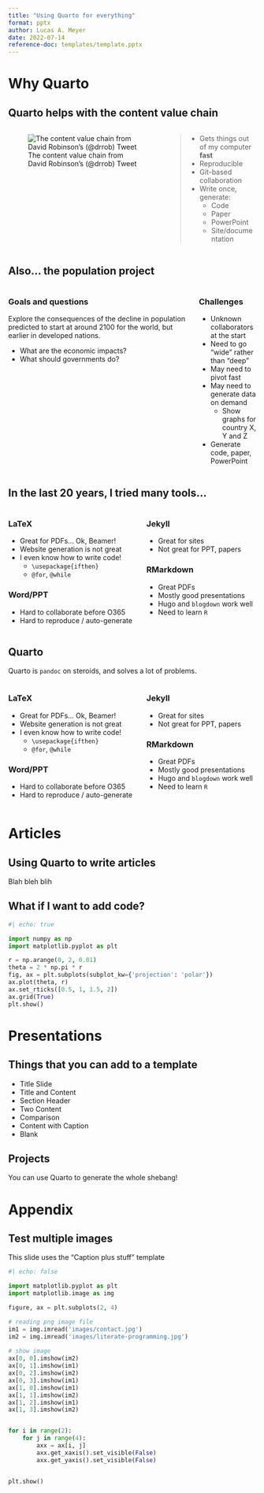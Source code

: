 ```yaml
---
title: "Using Quarto for everything"
format: pptx
author: Lucas A. Meyer
date: 2022-07-14
reference-doc: templates/template.pptx
---
```

# Why Quarto

## Quarto helps with the content value chain

:::: {.columns}
::: {.column}
![The content value chain from David Robinson's (@drrob) Tweet](images/useful-output.jpg)
:::
::: {.column}
> - Gets things out of my computer **fast**
> - Reproducible
> - Git-based collaboration
> - Write once, generate:
>   - Code
>   - Paper
>   - PowerPoint
>   - Site/documentation
:::
::::

## Also... the population project

:::: {.columns}
::: {.column}

### Goals and questions
Explore the consequences of the decline in population predicted to start
at around 2100 for the world, but earlier in developed nations. 

- What are the economic impacts?
- What should governments do?

:::

::: {.column}

### Challenges

- Unknown collaborators at the start
- Need to go "wide" rather than "deep"
- May need to pivot fast
- May need to generate data on demand
    - Show graphs for country X, Y and Z
- Generate code, paper, PowerPoint

:::
::::

## In the last 20 years, I tried many tools...

:::: {.columns}
::: {.column}

### LaTeX

- Great for PDFs... Ok, Beamer!
- Website generation is not great
- I even know how to write code!
    - `\usepackage{ifthen}`
    - `@for`, `@while`

### Word/PPT

- Hard to collaborate before O365
- Hard to reproduce / auto-generate 

:::
::: {.column}

### Jekyll

- Great for sites
- Not great for PPT, papers

### RMarkdown

- Great PDFs
- Mostly good presentations
- Hugo and `blogdown` work well
- Need to learn `R` 

:::
::::

## Quarto

Quarto is `pandoc` on steroids, and solves a lot of problems.

:::: {.columns}
::: {.column}

### LaTeX

- Great for PDFs... Ok, Beamer!
- Website generation is not great
- I even know how to write code!
    - `\usepackage{ifthen}`
    - `@for`, `@while`

### Word/PPT

- Hard to collaborate before O365
- Hard to reproduce / auto-generate 

:::
::: {.column}

### Jekyll

- Great for sites
- Not great for PPT, papers

### RMarkdown

- Great PDFs
- Mostly good presentations
- Hugo and `blogdown` work well
- Need to learn `R` 

:::
::::


# Articles

## Using Quarto to write articles

Blah bleh blih 

## What if I want to add code?

```python
#| echo: true

import numpy as np
import matplotlib.pyplot as plt

r = np.arange(0, 2, 0.01)
theta = 2 * np.pi * r
fig, ax = plt.subplots(subplot_kw={'projection': 'polar'})
ax.plot(theta, r)
ax.set_rticks([0.5, 1, 1.5, 2])
ax.grid(True)
plt.show()
```

# Presentations

## Things that you can add to a template

- Title Slide
- Title and Content
- Section Header
- Two Content
- Comparison
- Content with Caption
- Blank

<!-- # Websites -->

## Projects

You can use Quarto to generate the whole shebang!


# Appendix

## Test multiple images

This slide uses the "Caption plus stuff" template

```python
#| echo: false

import matplotlib.pyplot as plt
import matplotlib.image as img

figure, ax = plt.subplots(2, 4)

# reading png image file
im1 = img.imread('images/contact.jpg')
im2 = img.imread('images/literate-programming.jpg')
  
# show image
ax[0, 0].imshow(im2)
ax[0, 1].imshow(im1)
ax[0, 2].imshow(im2)
ax[0, 3].imshow(im1)
ax[1, 0].imshow(im1)
ax[1, 1].imshow(im2)
ax[1, 2].imshow(im1)
ax[1, 3].imshow(im2)


for i in range(2):
    for j in range(4):
        axx = ax[i, j]
        axx.get_xaxis().set_visible(False)
        axx.get_yaxis().set_visible(False)


plt.show()

```
